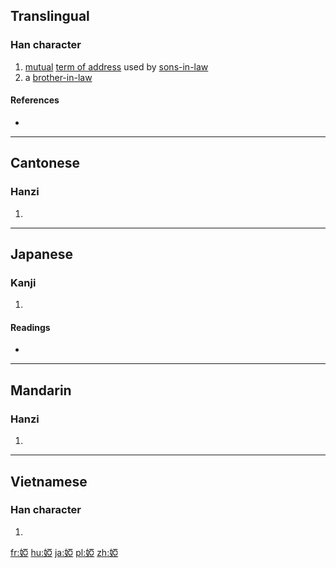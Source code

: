 {{also|娅}}
==Translingual==

===Han character===
{{Han char|rn=38|rad=女|as=08|sn=11|four=4141<sub>7</sub>|canj=女一中一 (VMLM)|ids=⿰[[女]][[亞]]}}

# [[mutual]] [[term of address]] used by [[sons-in-law]]
# a [[brother-in-law]]

====References====
* {{Han ref|kx=0265.230|dkj=06441|dj=0532.210|hdz=21055.080|uh=5A6D|ud=23149|bh=D4D5|bd=54485}}

----

==Cantonese==

===Hanzi===
{{yue-hanzi|jyut=[[aa3]]|y=a3|sim=娅}}

# {{defn|lang=yue|sort=女08}}

----

==Japanese==

===Kanji===
{{ja-kanji|grade=|rs=女08}}

# {{defn|lang=ja|sort=女08}}

====Readings====
* {{ja-readings|on=[[あ]] (a)|kun=[[あいむこ]] (aimuko), [[こしもと]] (koshimoto)}}

----

==Mandarin==

===Hanzi===
{{cmn-hanzi|sim=娅|pin=[[yà]] ([[ya4]])|wg=ya<sup>4</sup>}}

# {{defn|lang=cmn|sort=女08}}

----

==Vietnamese==

===Han character===
{{vi-hantu|ả|rs=女08}}

# {{defn|lang=vi|sort=女08}}

[[fr:婭]]
[[hu:婭]]
[[ja:婭]]
[[pl:婭]]
[[zh:婭]]